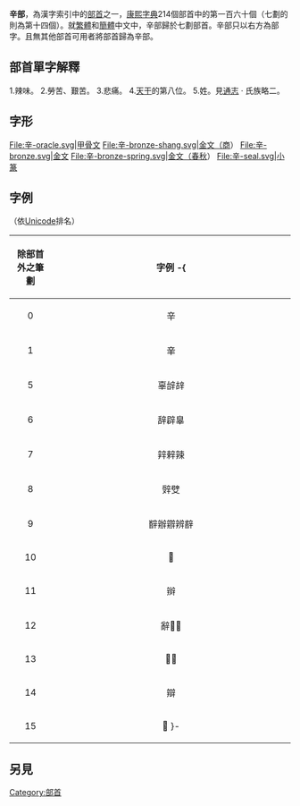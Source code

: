 {{Kangxi Radical Infobox|160|uni=8F9B
|meaning=[[苦|苦]]
|prev=車
|next=辰
|pny= xīn
|bopo= ㄒㄧㄣ
|wade= hsin1
|jyutping= san1
|yale= san1
|hi= シン shin<br> からい karai<br>つらい tsurai
|kanji= 辛 karai
|hang= 매울 maeul
|hanja= 신 sin
|hanviet= tân
}}

'''辛部'''，為漢字索引中的[[部首|部首]]之一，[[康熙字典|康熙字典]]214個部首中的第一百六十個（七劃的則為第十四個）。就[[繁體|繁體]]和[[簡體|簡體]]中文中，辛部歸於七劃部首。辛部只以右方為部字。且無其他部首可用者將部首歸為辛部。

== 部首單字解釋 ==

1.辣味。
2.勞苦、艱苦。
3.悲痛。
4.[[天干|天干]]的第八位。
5.姓。見[[通志|通志]] · 氏族略二。

== 字形 ==
<gallery>
File:辛-oracle.svg|甲骨文
File:辛-bronze-shang.svg|金文（商）
File:辛-bronze.svg|金文
File:辛-bronze-spring.svg|金文（春秋）
File:辛-seal.svg|小篆
</gallery>

==字例==
（依[[Unicode|Unicode]]排名）
{| class="wikitable"
! align="center"width="15%"| 除部首外之筆劃
! align="center"width="85%"| 字例
-{
|----
| 0 ||  辛 
|----
| 1 || 𨐌
|----
| 5 || 辜辝𨐒
|----
| 6 || 辞辟辠
|----
| 7 || 辡辢辣
|----
| 8 || 辤䢃
|----
| 9 || 辥辦辧辨辪
|----
| 10 || 𨐮
|----
| 11 || 辬
|----
| 12 || 辭𨐷𨐸
|----
| 13 || 𨐺䢄
|----
| 14 || 辯
|----
| 15 || 𨐿
}-
|}

==另見==
{{wiktionary|辛}}

{{康熙部首}}
{{简体中文部首}}
{{lang-stub}}

[[Category:部首|Category:部首]]